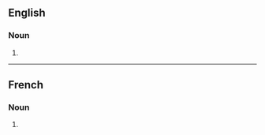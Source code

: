 ==English==

===Noun===
{{head|en|noun form}}

# {{plural of|en|observance}}

----

==French==

===Noun===
{{head|fr|noun form}}

# {{plural of|fr|observance}}